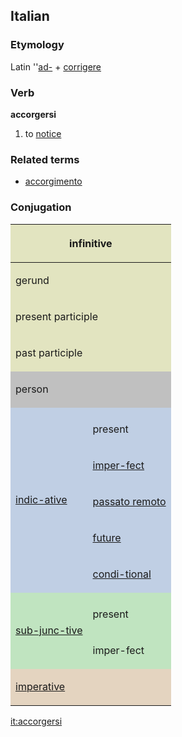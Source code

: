 ==Italian==
===Etymology===
Latin ''[[ad-]] + [[corrigere]]
===Verb===
'''accorgersi'''

# to [[notice]]

===Related terms===
*[[accorgimento]]

===Conjugation===

<center>
{| style="background:#F0F0F0"

|-
! colspan="3" style="background:#e2e4c0" | infinitive
| colspan="5" | accorgere

|-
! colspan="3" style="background:#e2e4c0" | gerund
| colspan="5" | accorgendo
 
|-
! colspan="3" style="background:#e2e4c0" | present participle
| colspan="5" | [[accorgente]]

|-
! colspan="3" style="background:#e2e4c0" | past participle
| colspan="5" | [[accortosi]]

|-
! colspan="2" rowspan="2" style="background:#C0C0C0" | person
! colspan="3" style="background:#C0C0C0" | singular
! colspan="3" style="background:#C0C0C0" | plural

|-
! style="background:#C0C0C0;width:12.5%" | first
! style="background:#C0C0C0;width:12.5%" | second
! style="background:#C0C0C0;width:12.5%" | third
! style="background:#C0C0C0;width:12.5%" | first
! style="background:#C0C0C0;width:12.5%" | second
! style="background:#C0C0C0;width:12.5%" | third

|-
! rowspan="6" style="background:#c0cfe4" | [[indicative|indic-ative]]

! style="background:#c0cfe4" colspan="1" | 
! style="background:#c0cfe4" | io
! style="background:#c0cfe4" | tu
! style="background:#c0cfe4" | lui/lei
! style="background:#c0cfe4" | noi
! style="background:#c0cfe4" | voi
! style="background:#c0cfe4" | loro

|-
! style="height:3em;background:#c0cfe4" | present
| mi accorgo
| ti accorgi
| si accorge
| ci accorgiamo
| vi accorgete
| si accorgono

|-
! style="height:3em;background:#c0cfe4" | [[imperfect|imper-fect]]
| mi accorgevo
| ti accorgevi
| si accorgeva
| ci accorgevamo
| vi accorgevate
| si accorgevano

|-
! style="height:3em;background:#c0cfe4" | [[passato remoto]]
| mi accorsi
| ti accorgesti
| si accorse
| ci accorgemmo
| vi accorgeste
| si accorsero

|-
! style="height:3em;background:#c0cfe4" | [[future]]
| mi accorgerò
| ti accorgerai
| si accorgcerà
| ci accorgeremo
| vi accorgerete
| si accorgeranno

|-
! style="height:3em;background:#c0cfe4" | [[conditional|condi-tional]]
| mi accorgerei
| ti accorgesti
| si accorgerebbe
| ci accorgeremmo
| vi accorgereste
| si accorgerebbero

|-
! rowspan="3" style="background:#c0e4c0" |[[subjunctive|sub-junc-tive]]
! style="background:#c0e4c0" | 
! style="background:#c0e4c0" | che io
! style="background:#c0e4c0" | che tu
! style="background:#c0e4c0" | che lui/che lei
! style="background:#c0e4c0" | che noi
! style="background:#c0e4c0" | che voi
! style="background:#c0e4c0" | che loro

|-
! style="height:3em;background:#c0e4c0" | present
| mi accorga
| ti accorga
| si accorga
| ci accorgiamo
| vi accorgiate
| si accorgano

|-
! style="height:3em;background:#c0e4c0" rowspan="1" | imper-fect
| mi accorgessi
| ti accorgessi
| si accorgesse
| ci accorgessimo
| vi accorgeste
| si accorgessero

|-
! colspan="2" rowspan="2" style="height:3em;background:#e4d4c0" | [[imperative]]
! style="background:#e4d4c0" | -
! style="background:#e4d4c0" | tu
! style="background:#e4d4c0" | lui/lei
! style="background:#e4d4c0" | noi
! style="background:#e4d4c0" | voi
! style="background:#e4d4c0" | loro

|-
|
| accorgiti
| si accorga
| accorgiamoci
| accorgetevi
| si accorgano

|}
</center>

[[it:accorgersi]]